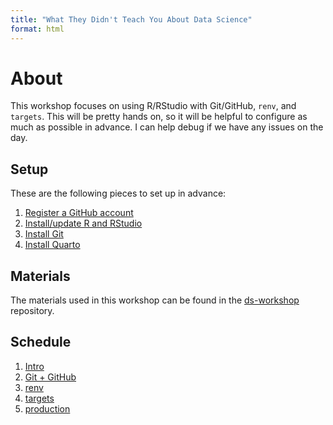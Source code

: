 ```yaml
---
title: "What They Didn't Teach You About Data Science"
format: html
---
```


# About

This workshop focuses on using R/RStudio with Git/GitHub, `renv`, and `targets`. This will be pretty hands on, so it will be helpful to configure as much as possible in advance. I can help debug if we have any issues on the day.

## Setup

These are the following pieces to set up in advance:

1. [Register a GitHub account](https://github.com)
1. [Install/update R and RStudio](https://happygitwithr.com/install-r-rstudio)
1. [Install Git](https://happygitwithr.com/install-git#install-git)
1. [Install Quarto](https://quarto.org/docs/get-started/)

## Materials

The materials used in this workshop can be found in the [ds-workshop](https://github.com/orgs/ds-workshop/repositories) repository. 

## Schedule

1. [Intro](materials/00-intro.html) 
1. [Git + GitHub](materials/01-git.html)
1. [renv](materials/02-renv.html)
1. [targets](materials/03-targets.html)
1. [production](materials/04-production.html)
